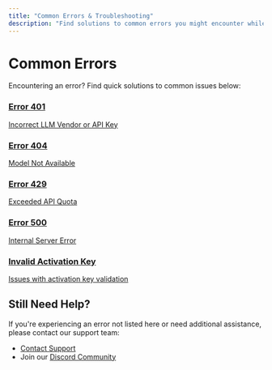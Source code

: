 ```yaml
---
title: "Common Errors & Troubleshooting"
description: "Find solutions to common errors you might encounter while using Olly"
---
```


# Common Errors

Encountering an error? Find quick solutions to common issues below:

<div className="grid grid-cols-1 md:grid-cols-2 gap-4 mt-6">
  <a href="/docs/common-errors/error-401" className="block p-6 bg-white dark:bg-zinc-800 rounded-lg border border-gray-200 dark:border-gray-700 hover:shadow-md transition-all">
    <h3 className="text-lg font-semibold text-gray-900 dark:text-white">Error 401</h3>
    <p className="mt-2 text-gray-600 dark:text-gray-300">Incorrect LLM Vendor or API Key</p>
  </a>
  
  <a href="/docs/common-errors/error-404" className="block p-6 bg-white dark:bg-zinc-800 rounded-lg border border-gray-200 dark:border-gray-700 hover:shadow-md transition-all">
    <h3 className="text-lg font-semibold text-gray-900 dark:text-white">Error 404</h3>
    <p className="mt-2 text-gray-600 dark:text-gray-300">Model Not Available</p>
  </a>
  
  <a href="/docs/common-errors/error-429" className="block p-6 bg-white dark:bg-zinc-800 rounded-lg border border-gray-200 dark:border-gray-700 hover:shadow-md transition-all">
    <h3 className="text-lg font-semibold text-gray-900 dark:text-white">Error 429</h3>
    <p className="mt-2 text-gray-600 dark:text-gray-300">Exceeded API Quota</p>
  </a>
  
  <a href="/docs/common-errors/error-500" className="block p-6 bg-white dark:bg-zinc-800 rounded-lg border border-gray-200 dark:border-gray-700 hover:shadow-md transition-all">
    <h3 className="text-lg font-semibold text-gray-900 dark:text-white">Error 500</h3>
    <p className="mt-2 text-gray-600 dark:text-gray-300">Internal Server Error</p>
  </a>
  
  <a href="/docs/common-errors/invalid-activation-key" className="block p-6 bg-white dark:bg-zinc-800 rounded-lg border border-gray-200 dark:border-gray-700 hover:shadow-md transition-all">
    <h3 className="text-lg font-semibold text-gray-900 dark:text-white">Invalid Activation Key</h3>
    <p className="mt-2 text-gray-600 dark:text-gray-300">Issues with activation key validation</p>
  </a>
</div>

## Still Need Help?

If you're experiencing an error not listed here or need additional assistance, please contact our support team:

- [Contact Support](https://olly.social/contact)
- Join our [Discord Community](https://discord.gg/olly)
